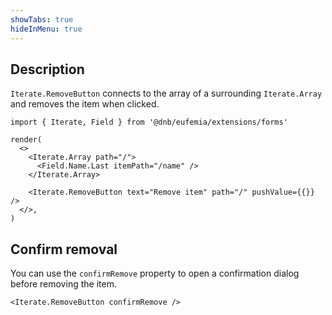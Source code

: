 ```yaml
---
showTabs: true
hideInMenu: true
---
```


## Description

`Iterate.RemoveButton` connects to the array of a surrounding `Iterate.Array` and removes the item when clicked.

```tsx
import { Iterate, Field } from '@dnb/eufemia/extensions/forms'

render(
  <>
    <Iterate.Array path="/">
      <Field.Name.Last itemPath="/name" />
    </Iterate.Array>

    <Iterate.RemoveButton text="Remove item" path="/" pushValue={{}} />
  </>,
)
```

## Confirm removal

You can use the `confirmRemove` property to open a confirmation dialog before removing the item.

```tsx
<Iterate.RemoveButton confirmRemove />
```
